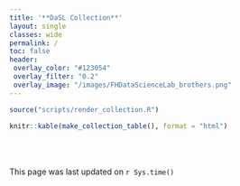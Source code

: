 ```yaml
---
title: '**DaSL Collection**'
layout: single
classes: wide
permalink: /
toc: false
header:
 overlay_color: "#123054"
 overlay_filter: "0.2"
 overlay_image: "/images/FHDataScienceLab_brothers.png"
---
```


```r
source("scripts/render_collection.R")

knitr::kable(make_collection_table(), format = "html")
```

<br><br><br>
This page was last updated on `r Sys.time()`

